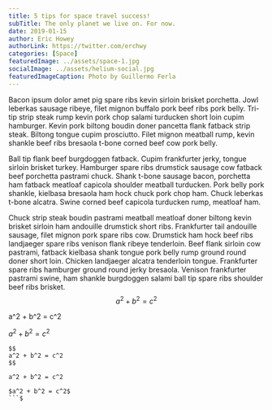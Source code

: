 ```yaml
---
title: 5 tips for space travel success!
subTitle: The only planet we live on. For now.
date: 2019-01-15
author: Eric Howey
authorLink: https://twitter.com/erchwy
categories: [Space]
featuredImage: ../assets/space-1.jpg
socialImage: ../assets/helium-social.jpg
featuredImageCaption: Photo by Guillermo Ferla
---
```


Bacon ipsum dolor amet pig spare ribs kevin sirloin brisket porchetta. Jowl leberkas sausage ribeye, filet mignon buffalo pork beef ribs pork belly. Tri-tip strip steak rump kevin pork chop salami turducken short loin cupim hamburger. Kevin pork biltong boudin doner pancetta flank fatback strip steak. Biltong tongue cupim prosciutto. Filet mignon meatball rump, kevin shankle beef ribs bresaola t-bone corned beef cow pork belly.

Ball tip flank beef burgdoggen fatback. Cupim frankfurter jerky, tongue sirloin brisket turkey. Hamburger spare ribs drumstick sausage cow fatback beef porchetta pastrami chuck. Shank t-bone sausage bacon, porchetta ham fatback meatloaf capicola shoulder meatball turducken. Pork belly pork shankle, kielbasa bresaola ham hock chuck pork chop ham. Chuck leberkas t-bone alcatra. Swine corned beef capicola turducken rump, meatloaf ham.

Chuck strip steak boudin pastrami meatball meatloaf doner biltong kevin brisket sirloin ham andouille drumstick short ribs. Frankfurter tail andouille sausage, filet mignon pork spare ribs cow. Drumstick ham hock beef ribs landjaeger spare ribs venison flank ribeye tenderloin. Beef flank sirloin cow pastrami, fatback kielbasa shank tongue pork belly rump ground round doner short loin. Chicken landjaeger alcatra tenderloin tongue. Frankfurter spare ribs hamburger ground round jerky bresaola. Venison frankfurter pastrami swine, ham shankle burgdoggen salami ball tip spare ribs shoulder beef ribs brisket.
$$
a^2 + b^2 = c^2
$$

a^2 + b^2 = c^2

$a^2 + b^2 = c^2$

```$
$$
a^2 + b^2 = c^2
$$

a^2 + b^2 = c^2

$a^2 + b^2 = c^2$
```$